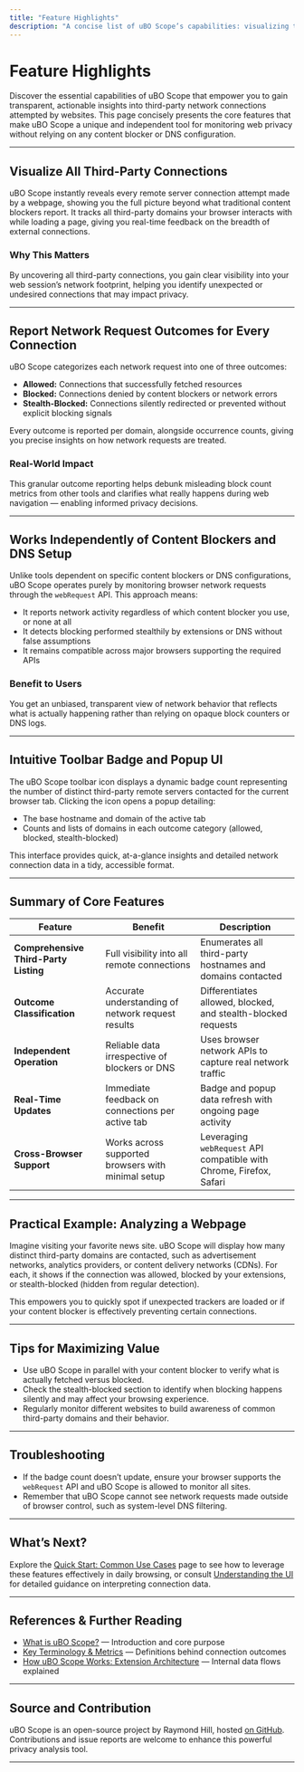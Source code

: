 ```yaml
---
title: "Feature Highlights"
description: "A concise list of uBO Scope’s capabilities: visualizing third-party connections, reporting outcomes for every network request, and functioning independently of any content blocker or DNS setup."
---
```


# Feature Highlights

Discover the essential capabilities of uBO Scope that empower you to gain transparent, actionable insights into third-party network connections attempted by websites. This page concisely presents the core features that make uBO Scope a unique and independent tool for monitoring web privacy without relying on any content blocker or DNS configuration.

---

## Visualize All Third-Party Connections

uBO Scope instantly reveals every remote server connection attempt made by a webpage, showing you the full picture beyond what traditional content blockers report. It tracks all third-party domains your browser interacts with while loading a page, giving you real-time feedback on the breadth of external connections.

### Why This Matters

By uncovering all third-party connections, you gain clear visibility into your web session’s network footprint, helping you identify unexpected or undesired connections that may impact privacy.

---

## Report Network Request Outcomes for Every Connection

uBO Scope categorizes each network request into one of three outcomes:

- **Allowed:** Connections that successfully fetched resources
- **Blocked:** Connections denied by content blockers or network errors
- **Stealth-Blocked:** Connections silently redirected or prevented without explicit blocking signals

Every outcome is reported per domain, alongside occurrence counts, giving you precise insights on how network requests are treated.

### Real-World Impact

This granular outcome reporting helps debunk misleading block count metrics from other tools and clarifies what really happens during web navigation — enabling informed privacy decisions.

---

## Works Independently of Content Blockers and DNS Setup

Unlike tools dependent on specific content blockers or DNS configurations, uBO Scope operates purely by monitoring browser network requests through the `webRequest` API. This approach means:

- It reports network activity regardless of which content blocker you use, or none at all
- It detects blocking performed stealthily by extensions or DNS without false assumptions
- It remains compatible across major browsers supporting the required APIs

### Benefit to Users

You get an unbiased, transparent view of network behavior that reflects what is actually happening rather than relying on opaque block counters or DNS logs.

---

## Intuitive Toolbar Badge and Popup UI

The uBO Scope toolbar icon displays a dynamic badge count representing the number of distinct third-party remote servers contacted for the current browser tab. Clicking the icon opens a popup detailing:

- The base hostname and domain of the active tab
- Counts and lists of domains in each outcome category (allowed, blocked, stealth-blocked)

This interface provides quick, at-a-glance insights and detailed network connection data in a tidy, accessible format.

---

## Summary of Core Features

| Feature                               | Benefit                                                           | Description                                                  |
|-------------------------------------|------------------------------------------------------------------|--------------------------------------------------------------|
| **Comprehensive Third-Party Listing**  | Full visibility into all remote connections                      | Enumerates all third-party hostnames and domains contacted  |
| **Outcome Classification**             | Accurate understanding of network request results               | Differentiates allowed, blocked, and stealth-blocked requests|
| **Independent Operation**               | Reliable data irrespective of blockers or DNS                   | Uses browser network APIs to capture real network traffic     |
| **Real-Time Updates**                   | Immediate feedback on connections per active tab                | Badge and popup data refresh with ongoing page activity      |
| **Cross-Browser Support**               | Works across supported browsers with minimal setup              | Leveraging `webRequest` API compatible with Chrome, Firefox, Safari|

---

## Practical Example: Analyzing a Webpage

Imagine visiting your favorite news site. uBO Scope will display how many distinct third-party domains are contacted, such as advertisement networks, analytics providers, or content delivery networks (CDNs). For each, it shows if the connection was allowed, blocked by your extensions, or stealth-blocked (hidden from regular detection).

This empowers you to quickly spot if unexpected trackers are loaded or if your content blocker is effectively preventing certain connections.

---

## Tips for Maximizing Value

- Use uBO Scope in parallel with your content blocker to verify what is actually fetched versus blocked.
- Check the stealth-blocked section to identify when blocking happens silently and may affect your browsing experience.
- Regularly monitor different websites to build awareness of common third-party domains and their behavior.

---

## Troubleshooting

- If the badge count doesn’t update, ensure your browser supports the `webRequest` API and uBO Scope is allowed to monitor all sites.
- Remember that uBO Scope cannot see network requests made outside of browser control, such as system-level DNS filtering.

---

## What’s Next?

Explore the [Quick Start: Common Use Cases](https://example.com/overview/feature_overview_usecases/quickstart_usecases) page to see how to leverage these features effectively in daily browsing, or consult [Understanding the UI](https://example.com/getting-started/first-use-configuration/understanding-the-ui) for detailed guidance on interpreting connection data.


---

## References & Further Reading

- [What is uBO Scope?](https://example.com/overview/intro_value_props/what_is_ubo_scope) — Introduction and core purpose
- [Key Terminology & Metrics](https://example.com/overview/core_concepts_architecture/terms_and_metrics) — Definitions behind connection outcomes
- [How uBO Scope Works: Extension Architecture](https://example.com/overview/core_concepts_architecture/how_it_works_architecture) — Internal data flows explained


---

## Source and Contribution

uBO Scope is an open-source project by Raymond Hill, hosted [on GitHub](https://github.com/gorhill/uBO-Scope). Contributions and issue reports are welcome to enhance this powerful privacy analysis tool.


-----